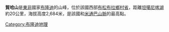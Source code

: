 {{Infobox mountain
| Name = 賀哈山
| photo = 
| photo_caption = 
| Elevation = 2,684米
| elevation_ref = 
| prominence_m = 
| prominence_ref =
| pushpin_map = Burundi
| map_caption = 
| map_size = 200
| label_position = right
| listing = 
| Location = {{flag|Burundi}}
| range =  
}}

'''賀哈山'''是[[東非|東非]]國家[[布隆迪|布隆迪]]的山峰，位於該國西部[[布松布拉鄉村省|布松布拉鄉村省]]，距離[[坦噶尼喀湖|坦噶尼喀湖]]約20公里，海拔高度2,684米，是該國和[[米通巴山脈|米通巴山脈]]的最高點。

{{coord|display=title}}
[[Category:布隆迪地理|Category:布隆迪地理]]
{{Burundi-geo-stub}}